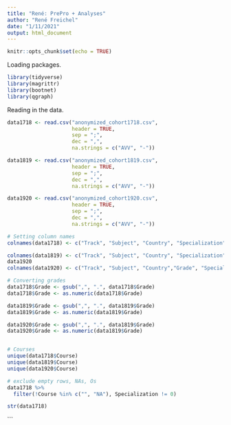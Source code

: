 ```yaml
---
title: "René: PrePro + Analyses"
author: "René Freichel"
date: "1/11/2021"
output: html_document
---
```


```r
knitr::opts_chunk$set(echo = TRUE)
```


Loading packages.

```r
library(tidyverse)
library(magrittr)
library(bootnet)
library(qgraph)
```


Reading in the data.

```r
data1718 <- read.csv("anonymized_cohort1718.csv",
                     header = TRUE,
                     sep = ";",
                     dec = ",",
                     na.strings = c("AVV", "-"))

data1819 <- read.csv("anonymized_cohort1819.csv",
                     header = TRUE,
                     sep = ";",
                     dec = ",",
                     na.strings = c("AVV", "-"))

data1920 <- read.csv("anonymized_cohort1920.csv",
                     header = TRUE,
                     sep = ";",
                     dec = ",",
                     na.strings = c("AVV", "-"))
```



```r

# Setting column names 
colnames(data1718) <- c("Track", "Subject", "Country", "Specialization", "Grade", "Course", "CourseDesc", "Study Guide", "ID")

colnames(data1819) <- c("Track", "Subject", "Country", "Specialization", "Grade", "Course", "CourseDesc", "Study Guide",  "Rank", "ID")
data1920
colnames(data1920) <- c("Track", "Subject", "Country","Grade", "Specialization", "Course", "Study Guide", "Rank", "ID")

# Converting grades
data1718$Grade <- gsub(",", ".", data1718$Grade)
data1718$Grade <- as.numeric(data1718$Grade)

data1819$Grade <- gsub(",", ".", data1819$Grade)
data1819$Grade <- as.numeric(data1819$Grade)

data1920$Grade <- gsub(",", ".", data1819$Grade)
data1920$Grade <- as.numeric(data1819$Grade)


# Courses
unique(data1718$Course)
unique(data1819$Course)
unique(data1920$Course)

# exclude empty rows, NAs, Os
data1718 %>% 
  filter(!Course %in% c("", "NA"), Specialization != 0)

```

```r
str(data1718)
```

```

